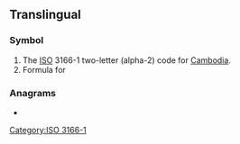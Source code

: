{{also|kh|Kh|kH|.kh}}

==Translingual==

===Symbol===
{{head|mul|symbol}}
# The [[ISO]] 3166-1 two-letter (alpha-2) code for [[Cambodia]].
# Formula for {{l|en|potassium hydride}}

===Anagrams===

* {{l|mul|HK}}

[[Category:ISO 3166-1]]